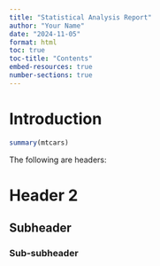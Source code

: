 ```yaml
---
title: "Statistical Analysis Report"
author: "Your Name"
date: "2024-11-05"
format: html
toc: true
toc-title: "Contents"
embed-resources: true
number-sections: true
---
```


# Introduction

```r
summary(mtcars)
```

The following are headers:

# Header 2
## Subheader {.unnumbered}
### Sub-subheader {.unnumbered}